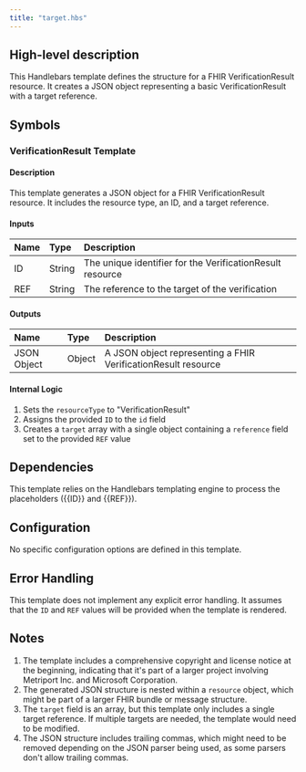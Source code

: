 ```yaml
---
title: "target.hbs"
---
```


## High-level description
This Handlebars template defines the structure for a FHIR VerificationResult resource. It creates a JSON object representing a basic VerificationResult with a target reference.

## Symbols

### VerificationResult Template
#### Description
This template generates a JSON object for a FHIR VerificationResult resource. It includes the resource type, an ID, and a target reference.

#### Inputs
| Name | Type | Description |
|:-----|:-----|:------------|
| ID | String | The unique identifier for the VerificationResult resource |
| REF | String | The reference to the target of the verification |

#### Outputs
| Name | Type | Description |
|:-----|:-----|:------------|
| JSON Object | Object | A JSON object representing a FHIR VerificationResult resource |

#### Internal Logic
1. Sets the `resourceType` to "VerificationResult"
2. Assigns the provided `ID` to the `id` field
3. Creates a `target` array with a single object containing a `reference` field set to the provided `REF` value

## Dependencies
This template relies on the Handlebars templating engine to process the placeholders ({{ID}} and {{REF}}).

## Configuration
No specific configuration options are defined in this template.

## Error Handling
This template does not implement any explicit error handling. It assumes that the `ID` and `REF` values will be provided when the template is rendered.

## Notes
1. The template includes a comprehensive copyright and license notice at the beginning, indicating that it's part of a larger project involving Metriport Inc. and Microsoft Corporation.
2. The generated JSON structure is nested within a `resource` object, which might be part of a larger FHIR bundle or message structure.
3. The `target` field is an array, but this template only includes a single target reference. If multiple targets are needed, the template would need to be modified.
4. The JSON structure includes trailing commas, which might need to be removed depending on the JSON parser being used, as some parsers don't allow trailing commas.